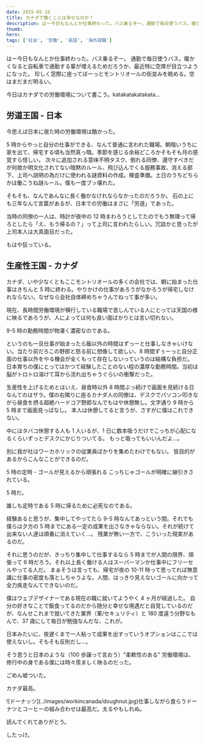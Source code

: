 ```yaml
---
date: 2015-05-16
title: カナダで働くことは幸せなのか？
description: はー今日もなんとか仕事終わった。バス乗るぞー。通勤で毎日使うバス。暖かくなると自転車で通勤する輩が増えるためだろうか、最近特に空席が目立つようになった。
thumb:
hero:
tags: ['社会', '労働', '英語', '海外就職']
---
```


はー今日もなんとか仕事終わった。バス乗るぞー。
通勤で毎日使うバス。暖かくなると自転車で通勤する輩が増えるためだろうか、最近特に空席が目立つようになった。
珍しく窓際に座ってぼーっとモントリオールの街並みを眺める。空はまだまだ明るい。

今日はカナダでの労働環境について書こう。katakatakatakata...

## 労道王国 - 日本

今思えば日本に居た時の労働環境は酷かった。

5 時からやっと自分の仕事ができる、なんて普通に言われた職場。朝暗いうちに家を出て、帰宅する頃も当然真っ暗。季節を感じる余裕どころかそもそも月の感覚すら怪しい。
次々に追加される意味不明タスク、倒れる同僚、遵守すべきだが何故か明文化されてない暗黙のルール、飛び込んでくる服務事故、消える部下、上司へ説明の為だけに使われる謎資料の作成。検査準備。土日のうちどちらかは働こうね謎ルール。僕も一度ブッ壊れた。

そもそも、なんであんなに長く働かなけれならなかったのだろうか。
石の上にも三年なんて言葉があるが、日本での労働はまさに「労道」であった。

当時の同僚の一人は、時計が夜中の 12 時まわろうとしてたのでもう無理って帰ろとしたら「え、もう帰るの？」って上司に言われたらしい。冗談かと思ったが上司本人は大真面目だった。

もはや狂っている。

## 生産性王国 - カナダ

カナダ、いや少なくともここモントリオールの多くの会社では、朝に始まった仕事はきちんと 5 時に終わる。やりかけの仕事があろうがなかろうが帰宅しなけれならない。なぜなら会社自体締めちゃうんでねって事が多い。

現在、長時間労働環境が横行している職場で苦しんでいる人にとっては天国の様に映るであろうが、人によっては何も良い面ばかりとは言い切れない。

9-5 時の勤務時間が物凄く濃密なのである。

というのも一旦仕事が始まったら飯以外の時間はずっーと仕事しなきゃいけない。当たり前だろこの野郎と怒る前に想像して欲しい、8 時間ずぅーっと自分正面の仕事以外をやる機会が全くもって存在しないっていうのは結構な負担だ。
日本育ちの僕にとってはかつて経験したことのない程の濃厚な勤務時間。当初は脳がトロトロ溶けて耳から流れ出ちゃうぐらいの衝撃だった。

生産性を上げるためとはいえ、昼食時以外 8 時間ぶっ続けで画面を見続ける日なんてのはザラ。僕の右隣りに座るカナダ人の同僚は、デスクでパソコン叩きながら昼食を摂る超絶ハードコア野郎なんでもはや休憩無し。文字通り 9 時から 5 時まで画面見っぱなし。
本人は休憩してると言うが、さすがに僕はこれできない。

中にはタバコ休憩する人も 1 人いるが、1 日に数本吸うだけでこっちが心配になるくらいずっとデスクにかじりついてる。
もっと吸ってもいいんだよ…。

別に我が社はワーカホリックの従業員ばかりを集めたわけでもない。
皆目的があるからこんなことができるのだ。

5 時の定時 - ゴールが見えるから頑張れる
こっちじゃゴールが明確に線引きされている。

5 時だ。

誰しも定時である 5 時に帰るために必死なのである。

経験あると思うが、集中してやってたら 9-5 時なんてあっという間。それでも僕らは夕方の 5 時までにある一定の成果を出さなきゃならない。それが続けて出来ない人達は順番に消えていく…。
残業が無い一方で、こういった現実があるのだ。

それに思うのだが、きっちり集中して仕事するなら 5 時までが人間の限界、頑張って 6 時だろう。それ以上長く働ける人はスーパーマンか仕事中にフリーセルやってる人だ。
まぁそうは言っても、帰宅が夜の 10-11 時って思ってれば無意識に仕事の密度も落としちゃうよな。人間、はっきり見えないゴールに向かって全力疾走なんてできないのだ。

僕はウェブデザイナーである現在の職に就いてようやく 4 ヶ月が経過した。
自分の好きなことで飯食ってるのだから随分と幸せな境遇だと自覚しているのだが、なんせこれまで就いてきた業界（軍/セキュリティ）と 180 度違う分野なもんで、37 歳にして毎日が勉強なんだな、これが。

日本みたいに、夜遅くまで一人粘って成果を出すっていうオプションはここでは使えないし。そもそも反則だし…。

そう思うと日本のような（100 歩譲って言おう）"柔軟性のある" 労働環境は、修行中の身である僕には時々羨ましく映るのだった。

ごめん嘘ついた。

カナダ最高。

<div>
  ![ドーナッツ](../images/workincanada/doughnut.jpg)仕事しながら食らうドーナツとコーヒーの組み合わせは最高だ。太るやもしれぬ。
</div>

読んでくれてありがとう。

したっけ。
